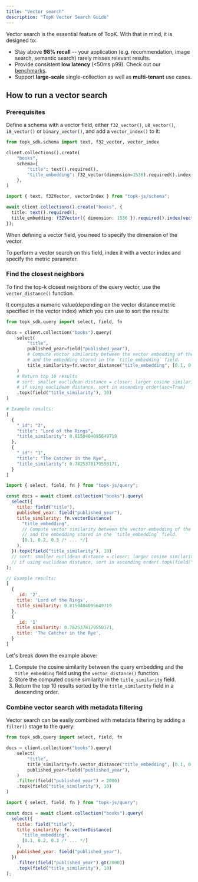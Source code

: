 ```yaml
---
title: "Vector search"
description: "TopK Vector Search Guide"
---
```


Vector search is the essential feature of TopK. With that in mind, it is designed to:

- Stay above **98% recall** -- your application (e.g. recommendation, image search, semantic search) rarely misses relevant results.
- Provide consistent **low latency** (\<50ms p99). Check out our [benchmarks](https://www.topk.io/benchmarks).
- Support **large-scale** single-collection as well as **multi-tenant** use cases.

## How to run a vector search

### Prerequisites

Define a schema with a vector field, either `f32_vector()`, `u8_vector()`, `i8_vector()` or `binary_vector()`, and add a `vector_index()` to it:

<CodeGroup>

```python Python
from topk_sdk.schema import text, f32_vector, vector_index

client.collections().create(
    "books",
    schema={
        "title": text().required(),
        "title_embedding": f32_vector(dimension=1536).required().index(vector_index(metric = "cosine")),
    },
)
```


```typescript Javascript
import { text, f32Vector, vectorIndex } from "topk-js/schema";

await client.collections().create("books", {
  title: text().required(),
  title_embedding: f32Vector({ dimension: 1536 }).required().index(vectorIndex({ metric: "cosine" })),
});
```

</CodeGroup>

When defining a vector field, you need to specify the <Tooltip tip="The number of dimensions in the vector space.">dimension</Tooltip> of the vector.

To perform a vector search on this field, index it with a vector index and specify the <Tooltip tip="The distance metric(cosine, euclidean, dot product, hamming) to use for the vector index.">metric</Tooltip> parameter.

### Find the closest neighbors

To find the top-k closest neighbors of the query vector, use the `vector_distance()` function.

It computes a numeric value(depending on the vector distance metric specified in the vector index)
which you can use to sort the results:

<CodeGroup>

```python Python
from topk_sdk.query import select, field, fn

docs = client.collection("books").query(
    select(
        "title",
        published_year=field("published_year"),
        # Compute vector similarity between the vector embedding of the string "epic fantasy adventure"
        # and the embedding stored in the `title_embedding` field.
        title_similarity=fn.vector_distance("title_embedding", [0.1, 0.2, 0.3, ...]),
    )
    # Return top 10 results
    # sort: smaller euclidean distance = closer; larger cosine similarity = closer
    # if using euclidean distance, sort in ascending order(asc=True)
    .topk(field("title_similarity"), 10)
)

# Example results:
[
  {
    "_id": "2",
    "title": "Lord of the Rings",
    "title_similarity": 0.8150404095649719
  },
  {
    "_id": "1",
    "title": "The Catcher in the Rye",
    "title_similarity": 0.7825378179550171,
  }
]
```


```js Javascript
import { select, field, fn } from "topk-js/query";

const docs = await client.collection("books").query(
  select({
    title: field("title"),
    published_year: field("published_year"),
    title_similarity: fn.vectorDistance(
      "title_embedding",
      // Compute vector similarity between the vector embedding of the string "epic fantasy adventure"
      // and the embedding stored in the `title_embedding` field.
      [0.1, 0.2, 0.3 /* ... */]
    ),
  }).topk(field("title_similarity"), 10)
  // sort: smaller euclidean distance = closer; larger cosine similarity = closer
  // if using euclidean distance, sort in ascending order(.topk(field("title_similarity"), 10, true))
);

// Example results:
[
  {
    _id: '2',
    title: 'Lord of the Rings',
    title_similarity: 0.8150404095649719
  },
  {
    _id: '1'
    title_similarity: 0.7825378179550171,
    title: 'The Catcher in the Rye',
  }
]
```

</CodeGroup>

Let's break down the example above:

1. Compute the cosine similarity between the query embedding and the `title_embedding` field using the `vector_distance()` function.
2. Store the computed cosine similarity in the `title_similarity` field.
3. Return the top 10 results sorted by the `title_similarity` field in a descending order.

### Combine vector search with metadata filtering

Vector search can be easily combined with metadata filtering by adding a `filter()` stage to the query:

<CodeGroup>

```python Python
from topk_sdk.query import select, field, fn

docs = client.collection("books").query(
    select(
        "title",
        title_similarity=fn.vector_distance("title_embedding", [0.1, 0.2, 0.3, ...]),
        published_year=field("published_year"),
    )
    .filter(field("published_year") > 2000)
    .topk(field("title_similarity"), 10)
)
```


```js Javascript
import { select, field, fn } from "topk-js/query";

const docs = await client.collection("books").query(
  select({
    title: field("title"),
    title_similarity: fn.vectorDistance(
      "title_embedding",
      [0.1, 0.2, 0.3 /* ... */]
    ),
    published_year: field("published_year"),
  })
    .filter(field("published_year").gt(2000))
    .topk(field("title_similarity"), 10)
);
```

</CodeGroup>
